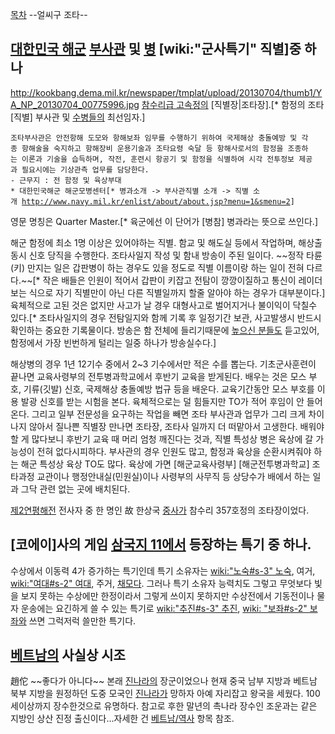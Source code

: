[[목차]]
--얼씨구 조타--

== [[대한민국 해군]] [[부사관]] 및 [[병]] [wiki:"군사특기" 직별]중 하나 ==
http://kookbang.dema.mil.kr/newspaper/tmplat/upload/20130704/thumb1/YA_NP_20130704_00775996.jpg
[[참수리급 고속정]]의 [직별장|조타장].[* 함정의 조타[직별] 부사관 및 [[수병]]들의 최선임자.]

 조타부사관은 안전항해 도모와 항해보좌 임무를 수행하기 위하여 국제해상 충돌예방 및 각종 항해술을 숙지하고 항해장비 운용기술과 조타요령 숙달 등 항해사로서의 함정을 조종하는 이론과 기술을 습득하며, 작전, 훈련시 항공기 및 함정을 식별하여 시각 전투정보 제공과 필요시에는 기상관측 업무를 담당한다.
 - 근무지 : 전 함정 및 육상부대 
 * 대한민국해군 해군모병센터[* 병과소개 -> 부사관직별 소개 -> 직별 소개 http://www.navy.mil.kr/enlist/about/about.jsp?menu=1&smenu=2]

영문 명칭은 Quarter Master.[* 육군에선 이 단어가 [병참] 병과라는 뜻으로 쓰인다.]

해군 함정에 최소 1명 이상은 있어야하는 직별. 함교 및 해도실 등에서 작업하며, 해상출동시 신호 당직을 수행한다. 조타사일지 작성 및 함내 방송이 주된 일이다. ~~정작 타륜(키) 만지는 일은 갑판병이 하는 경우도 있을 정도로 직별 이름이랑 하는 일이 전혀 다르다.~~[* 작은 배들은 인원이 적어서 갑판이 키잡고 전탐이 깡깡이질하고 통신이 레이더보는 식으로 자기 직별만이 아닌 다른 직별일까지 할줄 알아야 하는 경우가 대부분이다.] 육체적으로 고된 것은 없지만 사고가 날 경우 대형사고로 벌어지거나 불이익이 닥칠수 있다.[* 조타사일지의 경우 전탐일지와 함께 기록 후 일정기간 보관, 사고발생시 반드시 확인하는 중요한 기록물이다. 방송은 함 전체에 들리기때문에 [[높으신 분들]]도 듣고있어, 함정에서 가장 빈번하게 털리는 일중 하나가 방송실수다.]

해상병의 경우 1년 12기수 중에서 2~3 기수에서만 적은 수를 뽑는다. 기초군사훈련이 끝나면 교육사령부의 전투병과학교에서 후반기 교육을 받게된다. 배우는 것은 모스 부호, 기류(깃발) 신호, 국제해상 충돌예방 법규 등을 배운다. 교육기간동안 모스 부호를 이용 발광 신호를 받는 시험을 본다. 육체적으로는 덜 힘들지만 TO가 적어 후임이 안 들어온다. 그리고 일부 전문성을 요구하는 작업을 빼면 조타 부사관과 업무가 그리 크게 차이나지 않아서 질나쁜 직별장 만나면 조타장, 조타사 일까지 더 떠맡아서 고생한다. 배워야 할 게 많다보니 후반기 교육 때 머리 엄청 깨진다는 것과, 직별 특성상 병은 육상에 갈 가능성이 전혀 없다시피하다. 부사관의 경우 인원도 많고, 함정과 육상을 순환시켜줘야 하는 해군 특성상 육상 TO도 많다. 육상에 가면 [해군교육사령부] [해군전투병과학교] 조타과정 교관이나 행정안내실(민원실)이나 사령부의 사무직 등 상당수가 배에서 하는 일과 그닥 관련 없는 곳에 배치된다.

[[제2연평해전]] 전사자 중 한 명인 故 한상국 [[중사]]가 참수리 357호정의 조타장이었다.


== [코에이]사의 게임 [[삼국지 11]]에서 등장하는 특기 중 하나. ==
수상에서 이동력 4가 증가하는 특기인데 특기 소유자는 [[wiki:"노숙#s-3" 노숙]], 여거, [[wiki:"여대#s-2" 여대]], 주거, [[채모]]다. 
그러나 특기 소유자 능력치도 그렇고 무엇보다 빛을 보지 못하는 수상에만 한정이라서 그렇게 쓰이지 못하지만 수상전에서 기동전이나 물자 운송에는 요긴하게 쓸 수 있는 특기로 [[wiki:"추진#s-3" 추진]], [[wiki: "보좌#s-2" 보좌]]와 쓰면 그럭저럭 쓸만한 특기다.

== [[베트남]]의 사실상 시조 ==
趙佗
~~좋다가 아니다~~
본래 [[진나라]]의 장군이었으나 현재 중국 남부 지방과 베트남 북부 지방을 원정하던 도중  모국인 [[진나라]]가 망하자 아예 자리잡고 왕국을 세웠다. 100세이상까지 장수한것으로 유명하다. 참고로 후한 말년의 촉나라 장수인 조운과는 같은 지방인 상산 진정 출신이다...자세한 건 [[베트남/역사]] 항목 참조.
